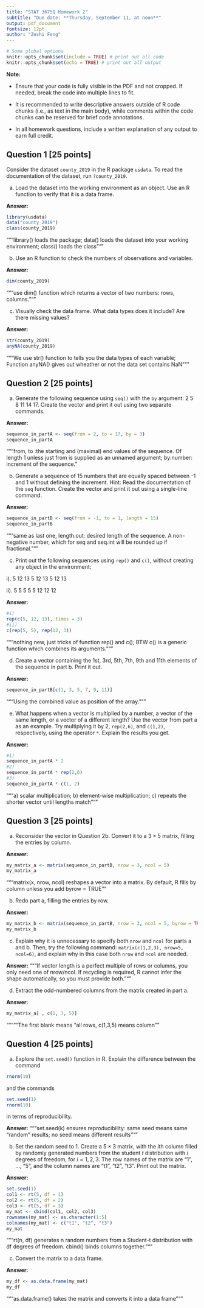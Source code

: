 ```yaml
---
title: "STAT 3675Q Homework 2"
subtitle: "Due date: **Thursday, September 11, at noon**"
output: pdf_document
fontsize: 12pt
author: "Zeshi Feng"
---
```


```r
# Some global options
knitr::opts_chunk$set(include = TRUE) # print out all code  
knitr::opts_chunk$set(echo = TRUE) # print out all output
```

**Note:**

- Ensure that your code is fully visible in the PDF and not cropped. If needed, break the code into multiple lines to fit.

- It is recommended to write descriptive answers outside of R code chunks (i.e., as text in the main body), while comments within the code chunks can be reserved for brief code annotations.

- In all homework questions, include a written explanation of any output to earn full credit.


## Question 1 [25 points] 
Consider the dataset `county_2019` in the R package `usdata`. To read the documentation of the dataset, run `?county_2019`.

a. Load the dataset into the working environment as an object. Use an R function to verify that it is a data frame.

**Answer:**

```r
library(usdata)
data("county_2019")
class(county_2019)
```
"""library() loads the package; data() loads the dataset into your working environment; class() loads the class"""

b. Use an R function to check the numbers of observations and variables. 

**Answer:**
```r
dim(county_2019)
```
"""use dim() function which returns a vector of two numbers: rows, columns."""

c. Visually check the data frame. What data types does it include? Are there missing values?

**Answer:**
```r
str(county_2019)
anyNA(county_2019)
```
"""We use str() function to tells you the data types of each variable; Function anyNA() gives out wheather or not the data set contains NaN """

## Question 2 [25 points]

a. Generate the following sequence  using `seq()` with the `by` argument: 2 5 8 11 14 17.  Create the vector and print it out using two separate commands.

**Answer:**
```r
sequence_in_partA <- seq(from = 2, to = 17, by = 3)
sequence_in_partA
```
"""from, to	:the starting and (maximal) end values of the sequence. Of length 1 unless just from is supplied as an unnamed argument; by:number: increment of the sequence."

b. Generate a sequence of 15 numbers that are equally spaced between -1 and 1 without defining the increment. Hint: Read the documentation of the `seq` function. Create the vector and print it out using a single-line command.

**Answer:**
```r
sequence_in_partB <- seq(from = -1, to = 1, length = 15)
sequence_in_partB
```
"""same as last one, length.out: desired length of the sequence. A non-negative number, which for seq and seq.int will be rounded up if fractional."""

c. Print out the following sequences using `rep()` and `c()`, without creating any object in the environment:

i). 5 12 13 5 12 13 5 12 13

ii). 5 5 5 5 5 12 12 12

**Answer:**
```r
#i)
rep(c(5, 12, 13), times = 3)
#ii)
c(rep(5, 5), rep(12, 3))
```
"""nothing new, just tricks of function rep() and c(); BTW c() is a generic function which combines its arguments."""

d. Create a vector containing the 1st, 3rd, 5th, 7th, 9th and 11th elements of the sequence in part b. Print it out. 

**Answer:**
```r
sequence_in_partB[c(1, 3, 5, 7, 9, 11)]
```
"""Using the combined value as position of the array."""

e. What happens when a vector is multiplied by a number, a vector of the same length, or a vector of a different length? Use the vector from part a as an example. Try multiplying it by 2, `rep(2,6)`, and `c(1,2)`, respectively, using the operator `*`. Explain the results you get.

**Answer:**
```r
#1)
sequence_in_partA * 2
#2)
sequence_in_partA * rep(2,6)
#3)
sequence_in_partA * c(1, 2)
```
"""a) scalar multiplication; b) element-wise multiplication; c) repeats the shorter vector until lengths match"""

## Question 3 [25 points]

a. Reconsider the vector in Question 2b. Convert it to a $3\times 5$ matrix, filling the entries by column. 

**Answer:**
```r
my_matrix_a <- matrix(sequence_in_partB, nrow = 3, ncol = 5)
my_matrix_a
```
"""matrix(x, nrow, ncol) reshapes a vector into a matrix.
By default, R fills by column unless you add byrow = TRUE""

b. Redo part a, filling the entries by row.

**Answer:**
```r
my_matrix_b <- matrix(sequence_in_partB, nrow = 3, ncol = 5, byrow = TRUE)
my_matrix_b
```

c. Explain why it is unnecessary to specify both `nrow` and `ncol` for parts a and b. Then, try the following command: `matrix(c(1,2,3), nrow=5, ncol=6)`, and explain why in this case  both `nrow` and `ncol` are needed.

**Answer:**
"""If vector length is a perfect multiple of rows or columns, you only need one of nrow/ncol. If recycling is required, R cannot infer the shape automatically, so you must provide both."""

d. Extract the odd-numbered columns from the matrix created in part a. 

**Answer:**
```r
my_matrix_a[ , c(1, 3, 5)]
```
"""""The first blank means “all rows, c(1,3,5) means column”"

## Question 4 [25 points]

a. Explore the `set.seed()` function in R. Explain the difference between the command

```r
rnorm(10)
```

and the commands

```r
set.seed(1)
rnorm(10)
```

in terms of reproducibility.

**Answer:** 
"""set.seed(k) ensures reproducibility: same seed means same “random” results; no seed means different results"""

b. Set the random seed to 1. Create a $5\times 3$ matrix, with the $i$th column filled by randomly generated numbers from the student $t$ distribution with $i$ degrees of freedom, for $i=1,2,3$. The row names of the matrix are "1", ..., "5", and the column names are "t1", "t2", "t3". Print out the matrix.

**Answer:**
```r
set.seed(1)
col1 <- rt(5, df = 1)
col2 <- rt(5, df = 2)
col3 <- rt(5, df = 3) 
my_mat <- cbind(col1, col2, col3)
rownames(my_mat) <- as.character(1:5)
colnames(my_mat) <- c("t1", "t2", "t3")
my_mat
```
"""rt(n, df) generates n random numbers from a Student-t distribution with df degrees of freedom.
cbind() binds columns together."""

c. Convert the matrix to a data frame.

**Answer:**
```r
my_df <- as.data.frame(my_mat)
my_df
```
"""as.data.frame() takes the matrix and converts it into a data frame"""
